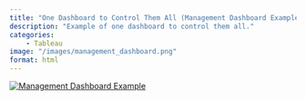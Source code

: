 ```yaml
---
title: "One Dashboard to Control Them All (Management Dashboard Example) (2016)"
description: "Example of one dashboard to control them all."
categories: 
    - Tableau
image: "/images/management_dashboard.png"
format: html
---
```


::: {#viz1741014525444 .tableauPlaceholder style="position: relative"}
<noscript><a href='#'><img src="https://public.tableau.com/static/images/Ma/ManagementDashboardExample2016/Mgmtdashboardexample/1_rss.png" alt="Management Dashboard Example " style="border: none"/></a></noscript>

<object class="tableauViz" style="display:none;">

<param name='host_url' value='https%3A%2F%2Fpublic.tableau.com%2F' /> <param name='embed_code_version' value='3' /> <param name='site_root' value='' /><param name='name' value='ManagementDashboardExample2016&#47;Mgmtdashboardexample' /><param name='tabs' value='no' /><param name='toolbar' value='yes' /><param name='static_image' value='https:&#47;&#47;public.tableau.com&#47;static&#47;images&#47;Ma&#47;ManagementDashboardExample2016&#47;Mgmtdashboardexample&#47;1.png' /> <param name='animate_transition' value='yes' /><param name='display_static_image' value='yes' /><param name='display_spinner' value='yes' /><param name='display_overlay' value='yes' /><param name='display_count' value='yes' /><param name='language' value='en-GB' />

</object>
:::

```{=html}
            <script type='text/javascript'>                    var divElement = document.getElementById('viz1741014525444');                    var vizElement = divElement.getElementsByTagName('object')[0];                    vizElement.style.width='1366px';vizElement.style.height='795px';                    var scriptElement = document.createElement('script');                    scriptElement.src = 'https://public.tableau.com/javascripts/api/viz_v1.js';                    vizElement.parentNode.insertBefore(scriptElement, vizElement);                </script>
```
